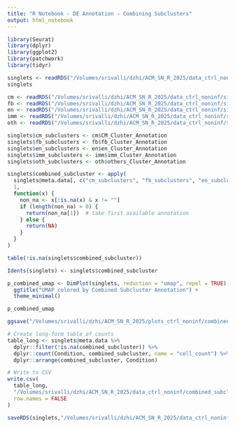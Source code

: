 ```yaml
---
title: "R Notebook - DE Annotation - Combining Subclusters"
output: html_notebook
---
```


```r
library(Seurat)
library(dplyr)
library(ggplot2)
library(patchwork)
library(tidyr)
```

```r
singlets <- readRDS("/Volumes/srivalli/dzhi/ACM_SN_R_2025/data_ctrl_noninf/singlets_de_annotated.rds")
singlets
```
```r
cm <- readRDS("/Volumes/srivalli/dzhi/ACM_SN_R_2025/data_ctrl_noninf/singlets_cm_anno.rds")
fb <- readRDS("/Volumes/srivalli/dzhi/ACM_SN_R_2025/data_ctrl_noninf/singlets_fb_anno.rds")
en <- readRDS("/Volumes/srivalli/dzhi/ACM_SN_R_2025/data_ctrl_noninf/singlets_en_anno.rds")
imm <- readRDS("/Volumes/srivalli/dzhi/ACM_SN_R_2025/data_ctrl_noninf/singlets_imm_anno.rds")
oth <- readRDS("/Volumes/srivalli/dzhi/ACM_SN_R_2025/data_ctrl_noninf/singlets_others_anno.rds")
```

```r
singlets$cm_subclusters <- cm$CM_Cluster_Annotation
singlets$fb_subclusters <- fb$fb_Cluster_Annotation
singlets$en_subclusters <- en$en_Cluster_Annotation
singlets$imm_subclusters <- imm$imm_Cluster_Annotation
singlets$oth_subclusters <- oth$others_Cluster_Annotation
```

```r
singlets$combined_subcluster <- apply(
  singlets@meta.data[, c("cm_subclusters", "fb_subclusters", "en_subclusters", "imm_subclusters", "oth_subclusters")],
  1,
  function(x) {
    non_na <- x[!is.na(x) & x != ""]
    if (length(non_na) > 0) {
      return(non_na[1])  # take first available annotation
    } else {
      return(NA)
    }
  }
)

```

```r
table(!is.na(singlets$combined_subcluster))
```

```r
Idents(singlets) <- singlets$combined_subcluster

p_combined_umap <- DimPlot(singlets, reduction = "umap", repel = TRUE) +
  ggtitle("UMAP colored by Combined Subcluster Annotation") +
  theme_minimal()

p_combined_umap

ggsave("/Volumes/srivalli/dzhi/ACM_SN_R_2025/plots_ctrl_noninf/combined_subcluster_umap.png", p_combined_umap, width = 20, height = 8)
```

```r
# Create long-form table of counts
table_long <- singlets@meta.data %>%
  dplyr::filter(!is.na(combined_subcluster)) %>%
  dplyr::count(Condition, combined_subcluster, name = "cell_count") %>%
  dplyr::arrange(combined_subcluster, Condition)

# Write to CSV
write.csv(
  table_long,
  "/Volumes/srivalli/dzhi/ACM_SN_R_2025/data_ctrl_noninf/combined_subcluster_condition_counts.csv",
  row.names = FALSE
)
```

```r
saveRDS(singlets,"/Volumes/srivalli/dzhi/ACM_SN_R_2025/data_ctrl_noninf/singlets_combined_subclusters.rds")
```

